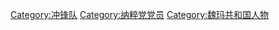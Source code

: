 [[Category:冲锋队|Category:冲锋队]]
[[Category:纳粹党党员|Category:纳粹党党员]]
[[Category:魏玛共和国人物|Category:魏玛共和国人物]]
